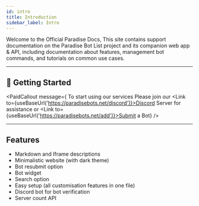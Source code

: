 ```yaml
---
id: intro
title: Introduction
sidebar_label: Intro
---
```



Welcome to the Official Paradise Docs, This site contains support documentation on the Paradise Bot List project and its companion web app & API, including documentation about features, management bot commands, and tutorials on common use cases.

---

## 🚀 Getting Started
<PaidCallout message={<span> To start using our services Please join our <Link to={useBaseUrl('https://paradisebots.net/discord')}>Discord Server</Link> for assistance or <Link to={useBaseUrl('https://paradisebots.net/add')}>Submit a Bot</Link></span>} />

---

## Features
 - Markdown and Iframe descriptions
 - Minimalistic website (with dark theme)
 - Bot resubmit option
 - Bot widget
 - Search option
 - Easy setup (all customisation features in one file)
 - Discord bot for bot verification
 - Server count API


